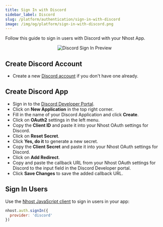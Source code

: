 ```yaml
---
title: Sign In with Discord
sidebar_label: Discord
slug: /platform/authentication/sign-in-with-discord
image: /img/og/platform/sign-in-with-discord.png
---
```


Follow this guide to sign in users with Discord with your Nhost App.

<p align="center">
  <img
    alt="Discord Sign In Preview"
    src="/img/social-providers/discord-preview.svg"
    width={480}
    height={267}
  />
</p>

## Create Discord Account

- Create a new [Discord account](https://discord.com/) if you don't have one already.

## Create Discord App

- Sign in to the [Discord Developer Portal](https://discord.com/developers/applications).
- Click on **New Application** in the top right corner.
- Fill in the name of your Discord Application and click **Create**.
- Click on **OAuth2** settings in the left menu.
- Copy the **Client ID** and paste it into your Nhost OAuth settings for Discord.
- Click on **Reset Secret**.
- Click **Yes, do it** to generate a new secret.
- Copy the **Client Secret** and paste it into your Nhost OAuth settings for Discord.
- Click on **Add Redirect**.
- Copy and paste the callback URL from your Nhost OAuth settings for Discord to the input field in the Discord Developer portal.
- Click **Save Changes** to save the added callback URL.

## Sign In Users

Use the [Nhost JavaScript client](/reference/javascript) to sign in users in your app:

```js
nhost.auth.signIn({
  provider: 'discord'
})
```
